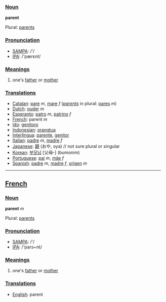 ===[[Noun]]===

'''parent'''

Plural: [[parents]]

===[[Pronunciation]]===
*[[w:SAMPA|SAMPA]]: /'/
*[[w:IPA|IPA]]: /'pærεnt/

===[[Meaning]]s===

#one's [[father]] or [[mother]]

===[[Translation]]s===
*[[Catalan]]: [[pare]] ''m'', [[mare]] ''f'' (''[[parents]]'' in plural: [[pares]] ''m'')
*[[Dutch]]: [[ouder]] ''m''
*[[Esperanto]]: [[patro]] ''m'', [[patrino]] ''f''
*[[French]]: parent ''m''
*[[Ido]]: [[genitoro]]
*[[Indonesian]]: [[orangtua]]
*[[Interlingua]]: [[parente]], [[genitor]]
*[[Italian]]: [[padre]] ''m'', [[madre]] ''f''
*[[Japanese]]: [[親]] (おや, oya)  // not sure plural or singular
*[[Korean]]: [[부모님]] [父母-] (bumonim)
*[[Portuguese]]: [[pai]] ''m'', [[mãe]] ''f''
*[[Spanish]]: [[padre]] ''m'', [[madre]] ''f'', [[origen]] ''m''

----

==[[French]]==

===[[Noun]]===

'''parent''' ''m''

Plural: [[parents]]

===[[Pronunciation]]===
*[[w:SAMPA|SAMPA]]: /'/
*[[w:IPA|IPA]]: /'parɔ~nt/

===[[Meaning]]s===

#one's [[father]] or [[mother]]

===[[Translation]]s===
*[[English]]: parent